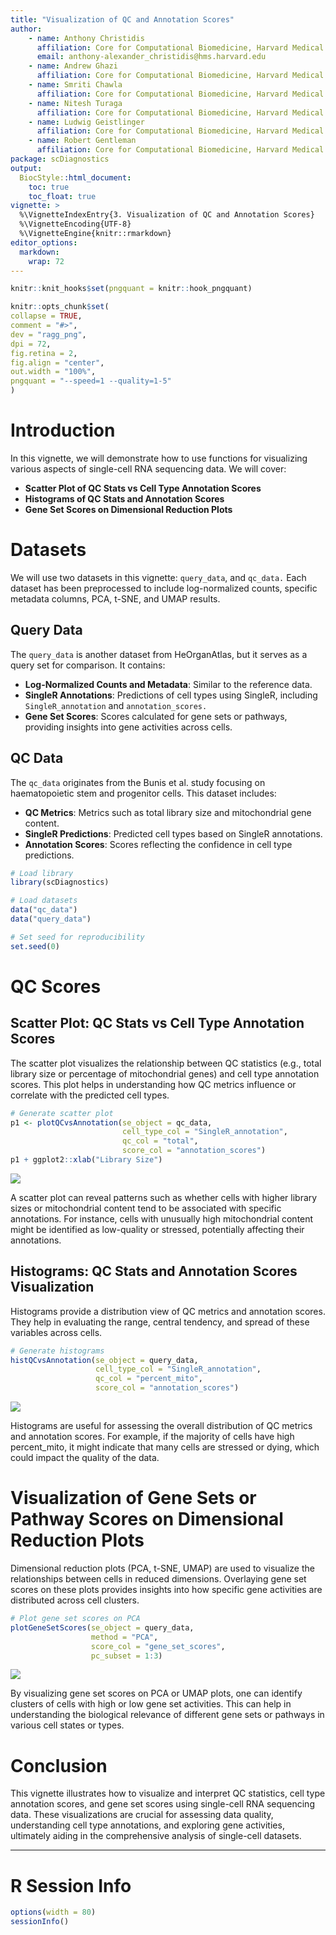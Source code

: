 ```yaml
---
title: "Visualization of QC and Annotation Scores"
author:
    - name: Anthony Christidis
      affiliation: Core for Computational Biomedicine, Harvard Medical School
      email: anthony-alexander_christidis@hms.harvard.edu
    - name: Andrew Ghazi
      affiliation: Core for Computational Biomedicine, Harvard Medical School
    - name: Smriti Chawla
      affiliation: Core for Computational Biomedicine, Harvard Medical School
    - name: Nitesh Turaga
      affiliation: Core for Computational Biomedicine, Harvard Medical School
    - name: Ludwig Geistlinger
      affiliation: Core for Computational Biomedicine, Harvard Medical School
    - name: Robert Gentleman
      affiliation: Core for Computational Biomedicine, Harvard Medical School
package: scDiagnostics
output: 
  BiocStyle::html_document:
    toc: true
    toc_float: true
vignette: >
  %\VignetteIndexEntry{3. Visualization of QC and Annotation Scores}
  %\VignetteEncoding{UTF-8}
  %\VignetteEngine{knitr::rmarkdown}
editor_options: 
  markdown: 
    wrap: 72
---
```


```r
knitr::knit_hooks$set(pngquant = knitr::hook_pngquant)

knitr::opts_chunk$set(
collapse = TRUE,
comment = "#>",
dev = "ragg_png",
dpi = 72,
fig.retina = 2,
fig.align = "center",
out.width = "100%",
pngquant = "--speed=1 --quality=1-5"
)
```

# Introduction
In this vignette, we will demonstrate how to use functions for visualizing various aspects of single-cell RNA sequencing data. We will cover:

- **Scatter Plot of QC Stats vs Cell Type Annotation Scores**
- **Histograms of QC Stats and Annotation Scores**
- **Gene Set Scores on Dimensional Reduction Plots**

#  Datasets

We will use two datasets in this vignette: `query_data`, and `qc_data.` Each dataset has been preprocessed to include log-normalized counts, specific metadata columns, PCA, t-SNE, and UMAP results.

## Query Data
The `query_data` is another dataset from HeOrganAtlas, but it serves as a query set for comparison. It contains:

- **Log-Normalized Counts and Metadata**: Similar to the reference data.
- **SingleR Annotations**: Predictions of cell types using SingleR, including `SingleR_annotation` and `annotation_scores.`
- **Gene Set Scores**: Scores calculated for gene sets or pathways, providing insights into gene activities across cells.

## QC Data
The `qc_data` originates from the Bunis et al. study focusing on haematopoietic stem and progenitor cells. This dataset includes:

- **QC Metrics**: Metrics such as total library size and mitochondrial gene content.
- **SingleR Predictions**: Predicted cell types based on SingleR annotations.
- **Annotation Scores**: Scores reflecting the confidence in cell type predictions.

```r
# Load library
library(scDiagnostics)

# Load datasets
data("qc_data")
data("query_data")

# Set seed for reproducibility
set.seed(0)
```


# QC Scores

## Scatter Plot: QC Stats vs Cell Type Annotation Scores

The scatter plot visualizes the relationship between QC statistics (e.g., total library size or percentage of mitochondrial genes) and cell type annotation scores. This plot helps in understanding how QC metrics influence or correlate with the predicted cell types.


```r
# Generate scatter plot
p1 <- plotQCvsAnnotation(se_object = qc_data,
                         cell_type_col = "SingleR_annotation",
                         qc_col = "total",
                         score_col = "annotation_scores")
p1 + ggplot2::xlab("Library Size")
```
![](https://raw.githubusercontent.com/ccb-hms/scDiagnostics/main/inst/extdata/compressed/QCandAnnotationScores/plotQCvsAnnotation.png)

A scatter plot can reveal patterns such as whether cells with higher library sizes or mitochondrial content tend to be associated with specific annotations. For instance, cells with unusually high mitochondrial content might be identified as low-quality or stressed, potentially affecting their annotations.

## Histograms: QC Stats and Annotation Scores Visualization

Histograms provide a distribution view of QC metrics and annotation scores. They help in evaluating the range, central tendency, and spread of these variables across cells.



```r
# Generate histograms
histQCvsAnnotation(se_object = query_data, 
                   cell_type_col = "SingleR_annotation", 
                   qc_col = "percent_mito", 
                   score_col = "annotation_scores")
```
![](https://raw.githubusercontent.com/ccb-hms/scDiagnostics/main/inst/extdata/compressed/QCandAnnotationScores/histQCvsAnnotation.png)

Histograms are useful for assessing the overall distribution of QC metrics and annotation scores. For example, if the majority of cells have high percent_mito, it might indicate that many cells are stressed or dying, which could impact the quality of the data.

# Visualization of Gene Sets or Pathway Scores on Dimensional Reduction Plots

Dimensional reduction plots (PCA, t-SNE, UMAP) are used to visualize the relationships between cells in reduced dimensions. Overlaying gene set scores on these plots provides insights into how specific gene activities are distributed across cell clusters.
```r
# Plot gene set scores on PCA
plotGeneSetScores(se_object = query_data, 
                  method = "PCA", 
                  score_col = "gene_set_scores", 
                  pc_subset = 1:3)
```
![](https://raw.githubusercontent.com/ccb-hms/scDiagnostics/main/inst/extdata/compressed/QCandAnnotationScores/plotGeneSetScores.png)

By visualizing gene set scores on PCA or UMAP plots, one can identify clusters of cells with high or low gene set activities. This can help in understanding the biological relevance of different gene sets or pathways in various cell states or types.



# Conclusion 

This vignette illustrates how to visualize and interpret QC statistics, cell type annotation scores, and gene set scores using single-cell RNA sequencing data. These visualizations are crucial for assessing data quality, understanding cell type annotations, and exploring gene activities, ultimately aiding in the comprehensive analysis of single-cell datasets.


------------------------------------------------------------------------

# R Session Info

```r
options(width = 80) 
sessionInfo()
```
